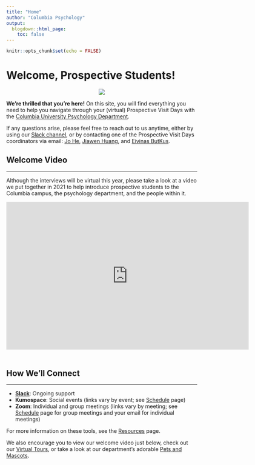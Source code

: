 ```yaml
---
title: "Home"
author: "Columbia Psychology"
output:
  blogdown::html_page:
    toc: false
---
```


```r
knitr::opts_chunk$set(echo = FALSE)
```

# Welcome, Prospective Students!

<div class="row">
<div class="col-md-2">
<p style="text-align:center;"><img src="/images/culogo.png"></p>
</div>
<div class="col-md-10">**We're thrilled that you're here!** On this site, you will find everything you need to help you navigate through your (virtual) Prospective Visit Days with the [Columbia University Psychology Department](https://psychology.columbia.edu/){target="_blank"}. 

If any questions arise, please feel free to reach out to us anytime, either by using our [Slack channel](https://join.slack.com/t/cu-prospectives-2023/shared_invite/zt-1nfzok5hu-wkXKIhPSPQ3LiVqdVDjwkg){target="_blank"}, or by contacting one of the Prospective Visit Days coordinators via email: [Jo He](mailto:zh2473@columbia.edu){target="_blank"}, [Jiawen Huang](mailto:jh4290@columbia.edu){target="_blank"}, and [Eivinas ButKus](mailto:eb3407@columbia.edu){target="_blank"}.
</div>
</div>

## Welcome Video

---

Although the interviews will be virtual this year, please take a look at a video we put together in 2021 to help introduce prospective students to the Columbia campus, the psychology department, and the people within it.

<div class="video-container" style="margin-bottom:50px"><iframe width="640" height="390" src="https://www.youtube.com/embed/gMBROQDs6-w?modestbranding=1&showinfo=0&rel=0&theme=light&color=white" frameborder="0"></iframe></div>



## How We'll Connect

---
- **[Slack](https://join.slack.com/t/cu-prospectives-2023/shared_invite/zt-1nfzok5hu-wkXKIhPSPQ3LiVqdVDjwkg){target="_blank"}**: Ongoing support
- **Kumospace**: Social events (links vary by event; see [Schedule](/schedule) page)
- **Zoom**: Individual and group meetings (links vary by meeting; see [Schedule](/schedule) page for group meetings and your email for individual meetings)

For more information on these tools, see the [Resources](/resources) page.

We also encourage you to view our welcome video just below, check out our [Virtual Tours](/tour), or take a look at our department's adorable [Pets and Mascots](/pets).

